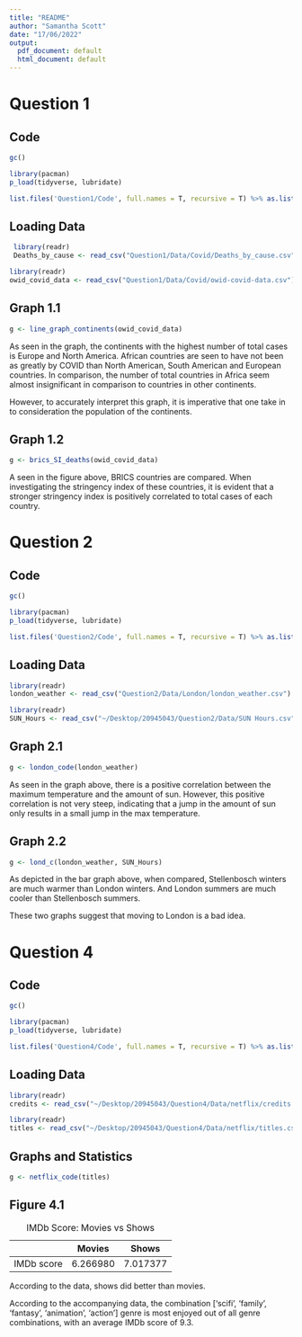 ```yaml
---
title: "README"
author: "Samantha Scott"
date: "17/06/2022"
output:
  pdf_document: default
  html_document: default
---
```


# Question 1

## Code

```r
gc() 

library(pacman)
p_load(tidyverse, lubridate)

list.files('Question1/Code', full.names = T, recursive = T) %>% as.list() %>% walk(~source(.))
```

## Loading Data

```r
 library(readr)
 Deaths_by_cause <- read_csv("Question1/Data/Covid/Deaths_by_cause.csv")

```

```r
library(readr)
owid_covid_data <- read_csv("Question1/Data/Covid/owid-covid-data.csv")

```

## Graph 1.1

```r
g <- line_graph_continents(owid_covid_data)

```

As seen in the graph, the continents with the highest number of total cases is Europe and North America. African countries are seen to have not been as greatly by COVID than North American, South American and European countries. In comparison, the number of total countries in Africa seem almost insignificant in comparison to countries in other continents.

However, to accurately interpret this graph, it is imperative that one take in to consideration the population of the continents.

## Graph 1.2

```r
g <- brics_SI_deaths(owid_covid_data)

```
A seen in the figure above, BRICS countries are compared. When investigating the stringency index of these countries, it is evident that a stronger stringency index is positively correlated to total cases of each country. 

# Question 2

## Code

```r
gc() 

library(pacman)
p_load(tidyverse, lubridate)

list.files('Question2/Code', full.names = T, recursive = T) %>% as.list() %>% walk(~source(.))
```

## Loading Data

```r
library(readr)
london_weather <- read_csv("Question2/Data/London/london_weather.csv")

```

```r
library(readr)
SUN_Hours <- read_csv("~/Desktop/20945043/Question2/Data/SUN Hours.csv")
```

## Graph 2.1

```r
g <- london_code(london_weather)
```

As seen in the graph above, there is a positive correlation between the maximum temperature and the amount of sun. However, this positive correlation is not very steep, indicating that a jump in the amount of sun only results in a small jump in the max temperature. 

\newpage

## Graph 2.2

```r
g <- lond_c(london_weather, SUN_Hours)
```
As depicted in the bar graph above, when compared, Stellenbosch winters are much warmer than London winters. And London summers are much cooler than Stellenbosch summers.

These two graphs suggest that moving to London is a bad idea. 

# Question 4

## Code

```r
gc() 

library(pacman)
p_load(tidyverse, lubridate)

list.files('Question4/Code', full.names = T, recursive = T) %>% as.list() %>% walk(~source(.))
```

## Loading Data

```r
library(readr)
credits <- read_csv("~/Desktop/20945043/Question4/Data/netflix/credits.csv")
```

```r
library(readr)
titles <- read_csv("~/Desktop/20945043/Question4/Data/netflix/titles.csv")
```

## Graphs and Statistics

```r
g <- netflix_code(titles)
```

## Figure 4.1

|            | Movies   | Shows    |
|------------|----------|----------|
| IMDb score | 6.266980 | 7.017377 |

: IMDb Score: Movies vs Shows

According to the data, shows did better than movies. 

According to the accompanying data, the combination ['scifi', 'family', 'fantasy', 'animation', 'action'] genre is most enjoyed out of all genre combinations, with an average IMDb score of 9.3.
